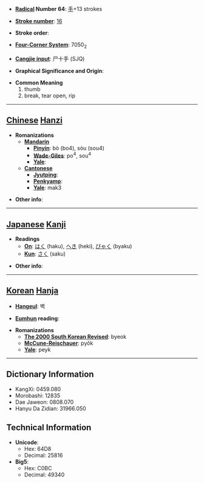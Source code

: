 * '''[[Wiktionary:Chinese radical index| Radical]] Number 64''': [[Wiktionary:Chinese radical index 手|手]]+13 strokes

* '''[[Wiktionary:Chinese total strokes index|Stroke number]]''': [[Wiktionary:Chinese total strokes index 16|16]]

* '''Stroke order''': 

* '''[[Wiktionary:Chinese four corner index|Four-Corner System]]''': 7050<sub>2</sub>

* '''[[Wiktionary:Chinese Cangjie index|Cangjie input]]''': 尸十手 (SJQ)

* '''Graphical Significance and Origin''': 

* '''Common Meaning'''
*#thumb
*# break, tear open, rip


----

== [[Chinese]] [[Hanzi]] ==

* '''Romanizations'''
** '''[[Mandarin]]'''
*** '''[[Pinyin]]''': bò (bo4), sòu (sou4)
*** '''[[Wade-Giles]]''': po<sup>4</sup>, sou<sup>4</sup>
*** '''[[Yale]]''': 
** '''[[Cantonese]]'''
*** '''[[Jyutping]]''':
*** '''[[Penkyamp]]''': 
*** '''[[Yale]]''': mak3

* '''Other info''': 

----

== [[Japanese]] [[Kanji]] ==

* '''Readings'''
** '''[[On]]''': [[はく]] (haku), [[へき]] (heki), [[びゃく]] (byaku)
** '''[[Kun]]''': [[さく]] (saku)

* '''Other info''':  

----

== [[Korean]] [[Hanja]] ==

* '''[[Hangeul]]''': 벽

* '''[[Eumhun]] reading''': 

* '''Romanizations'''
** '''[[The 2000 South Korean Revised Romanization|The 2000 South Korean Revised]]''': byeok
** '''[[McCune-Reischauer]]''': pyŏk
** '''[[Yale]]''': peyk

----

== Dictionary Information ==

* KangXi: 0459.080
* Morobashi: 12835
* Dae Jaweon: 0808.070
* Hanyu Da Zidian: 31966.050

== Technical Information ==

* '''Unicode''':
** Hex: 64D8
** Decimal: 25816
* '''Big5''':
** Hex: C0BC
** Decimal: 49340